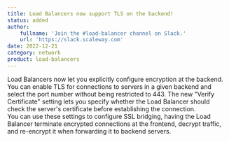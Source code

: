 ```yaml
---
title: Load Balancers now support TLS on the backend!
status: added
author:
    fullname: 'Join the #load-balancer channel on Slack.'
    url: 'https://slack.scaleway.com'
date: 2022-12-21
category: network
product: load-balancers
---
```


Load Balancers now let you explicitly configure encryption at the backend. You can enable TLS for connections to servers in a given backend and select the port number without being restricted to 443. The new "Verify Certificate" setting lets you specify whether the Load Balancer should check the server's certificate before establishing the connection.  
You can use these settings to configure SSL bridging, having the Load Balancer terminate encrypted connections at the frontend, decrypt traffic, and re-encrypt it when forwarding it to backend servers.